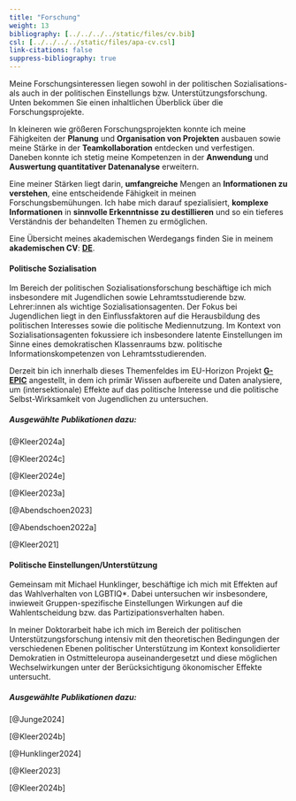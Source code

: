 ```yaml
---
title: "Forschung"
weight: 13
bibliography: [../../../../static/files/cv.bib]
csl: [../../../../static/files/apa-cv.csl]
link-citations: false
suppress-bibliography: true
---
```


Meine Forschungsinteressen liegen sowohl in der politischen Sozialisations- als auch in der politischen Einstellungs bzw. Unterstützungsforschung. Unten bekommen Sie einen inhaltlichen Überblick über die Forschungsprojekte.

In kleineren wie größeren Forschungsprojekten konnte ich meine Fähigkeiten der **Planung** und **Organisation von Projekten** ausbauen sowie meine Stärke in der **Teamkollaboration** entdecken und verfestigen. Daneben konnte ich stetig meine Kompetenzen in der **Anwendung** und **Auswertung quantitativer Datenanalyse** erweitern.

Eine meiner Stärken liegt darin, **umfangreiche** Mengen an **Informationen zu verstehen**, eine entscheidende Fähigkeit in meinen Forschungsbemühungen. Ich habe mich darauf spezialisiert, **komplexe Informationen** in **sinnvolle Erkenntnisse zu destillieren** und so ein tieferes Verständnis der behandelten Themen zu ermöglichen.

Eine Übersicht meines akademischen Werdegangs finden Sie in meinem **akademischen CV**: [**DE**](https://bpkleer.github.io/files/kleer-cvs.pdf).

#### Politische Sozialisation
Im Bereich der politischen Sozialisationsforschung beschäftige ich mich insbesondere mit Jugendlichen sowie Lehramtsstudierende bzw. Lehrer:innen als wichtige Sozialisationsagenten. Der Fokus bei Jugendlichen liegt in den Einflussfaktoren auf die Herausbildung des politischen Interesses sowie die politische Mediennutzung. Im Kontext von Sozialisationsagenten fokussiere ich insbesondere latente Einstellungen im Sinne eines demokratischen Klassenraums bzw. politische Informationskompetenzen von Lehramtsstudierenden.

Derzeit bin ich innerhalb dieses Themenfeldes im EU-Horizon Projekt [**G-EPIC**](https://www.g-epic.eu) angestellt, in dem ich primär Wissen aufbereite und Daten analysiere, um (intersektionale) Effekte auf das politische Interesse und die politische Selbst-Wirksamkeit von Jugendlichen zu untersuchen. 

##### Ausgewählte Publikationen dazu:

[@Kleer2024a]

[@Kleer2024c]

[@Kleer2024e]

[@Kleer2023a]

[@Abendschoen2023]

[@Abendschoen2022a]

[@Kleer2021]

#### Politische Einstellungen/Unterstützung
Gemeinsam mit Michael Hunklinger, beschäftige ich mich mit Effekten auf das Wahlverhalten von LGBTIQ\*. Dabei untersuchen wir insbesondere, inwieweit Gruppen-spezifische Einstellungen Wirkungen auf die Wahlentscheidung bzw. das Partizipationsverhalten haben. 

In meiner Doktorarbeit habe ich mich im Bereich der politischen Unterstützungsforschung intensiv mit den theoretischen Bedingungen der verschiedenen Ebenen politischer Unterstützung im Kontext konsolidierter Demokratien in Ostmitteleuropa auseinandergesetzt und diese möglichen Wechselwirkungen unter der Berücksichtigung ökonomischer Effekte untersucht. 

##### Ausgewählte Publikationen dazu:

[@Junge2024]

[@Kleer2024b]

[@Hunklinger2024]

[@Kleer2023]

[@Kleer2024b]
